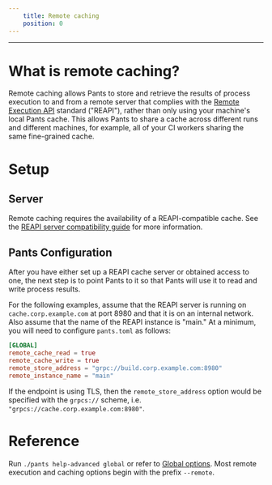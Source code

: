 ```yaml
---
    title: Remote caching
    position: 0
---
```


---

# What is remote caching?

Remote caching allows Pants to store and retrieve the results of process execution to and from a remote server that complies with the [Remote Execution API](https://github.com/bazelbuild/remote-apis) standard ("REAPI"), rather than only using your machine's local Pants cache. This allows Pants to share a cache across different runs and different machines, for example, all of your CI workers sharing the same fine-grained cache.

# Setup

## Server

Remote caching requires the availability of a REAPI-compatible cache. See the [REAPI server compatibility guide](doc:remote-caching-execution#server-compatibility) for more information.

## Pants Configuration

After you have either set up a REAPI cache server or obtained access to one, the next step is to point Pants to it so that Pants will use it to read and write process results.

For the following examples, assume that the REAPI server is running on `cache.corp.example.com` at port 8980 and that it is on an internal network. Also assume that the name of the REAPI instance is "main." At a minimum, you will need to configure `pants.toml` as follows:

```toml
[GLOBAL]
remote_cache_read = true
remote_cache_write = true
remote_store_address = "grpc://build.corp.example.com:8980"
remote_instance_name = "main"
```

If the endpoint is using TLS, then the `remote_store_address` option would be specified with the `grpcs://` scheme, i.e. `"grpcs://cache.corp.example.com:8980"`.

# Reference

Run `./pants help-advanced global` or refer to [Global options](doc:reference-global). Most remote execution and caching options begin with the prefix `--remote`.
